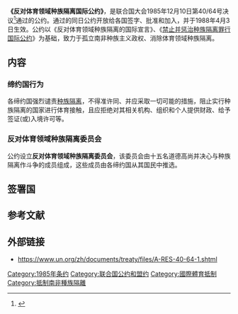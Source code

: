 {{Infobox Treaty|name=反对体育领域种族隔离国际公约|type=人权|date_signed=1985年12月10日|location_signed=[[纽约|纽约]]|date_effective=1988年4月3日|depositor=[[联合国|联合国]][[联合国秘书长|秘书长]]|languages=阿拉伯文、中文、英文、法文、俄文和西班牙文|website=https://www.un.org/zh/documents/treaty/files/A-RES-40-64-1.shtml}}

'''《反对体育领域种族隔离国际公约》'''，是联合国大会1985年12月10日第40/64号决议<ref>{{Cite web|title=联合国正式文件|url=https://www.un.org/zh/documents/view_doc.asp?symbol=A/RES/40/64|accessdate=2020-11-20|work=www.un.org|archive-date=2019-10-31|archive-url=https://web.archive.org/web/20191031192256/https://www.un.org/zh/documents/view_doc.asp?symbol=A%2FRES%2F40%2F64|dead-url=no}}</ref>通过的公约。通过的同日公约开放给各国签字、批准和加入，并于1988年4月3日生效。公约以《反对体育领域种族隔离的国际宣言》、《[[禁止并惩治种族隔离罪行国际公约|禁止并惩治种族隔离罪行国际公约]]》为基础，致力于孤立南非种族主义政权、消除体育领域种族隔离。

== 内容 ==

=== 缔约国行为 ===
各缔约国强烈谴责[[种族隔离|种族隔离]]，不得准许同、并应采取一切可能的措施，阻止实行种族隔离的国家进行体育接触，且应拒绝对其相关机构、组织和个人提供财政、给予签证(或)入境许可等。

=== 反对体育领域种族隔离委员会 ===
公约设立'''反对体育领域种族隔离委员会'''，该委员会由十五名道德高尚并决心与种族隔离作斗争的成员组成，这些成员由各缔约国从其国民中推选。

== 签署国 ==
{{Multicol}}{{Flagcountry|Algeria}}{{Multicol-break}}{{Flagcountry|Angola}}{{Multicol-break}}{{Flagcountry|Antigua and Barbuda}}{{Multicol-break}}{{Flagcountry|Bahamas}}{{Multicol-break}}{{Flagcountry|Barbados}}{{Multicol-break}}{{Flagcountry|Belarus}}{{Multicol-break}}{{Flagcountry|Benin}}{{Multicol-break}}{{Flagcountry|Bolivia}}{{Multicol-break}}{{Multicol-end}}
{{Multicol}}{{Flagcountry|Bosnia and Herzegovina}}{{Multicol-break}}{{Flagcountry|Bulgaria}}{{Multicol-break}}{{Flagcountry|Burkina Faso}}{{Multicol-break}}{{Flagcountry|Burundi}}{{Multicol-break}}{{Flagcountry|Cabo Verde}}{{Multicol-break}}{{Flagcountry|Cameroon}}{{Multicol-break}}{{Flagcountry|Central African Republic}}{{Multicol-break}}{{Flagcountry|China}}{{Multicol-break}}{{Multicol-end}}
{{Multicol}}{{Flagcountry|Colombia}}{{Multicol-break}}{{Flagcountry|Croatia}}{{Multicol-break}}{{Flagcountry|Cuba}}{{Multicol-break}}{{Flagcountry|Cyprus}}{{Multicol-break}}{{Flagcountry|Czech Republic}}{{Multicol-break}}{{Flagcountry|Democratic Republic of the Congo}}{{Multicol-break}}{{Flagcountry|Ecuador}}{{Multicol-break}}{{Flagcountry|Egypt}}{{Multicol-break}}{{Multicol-end}}
{{Multicol}}{{Flagcountry|Equatorial Guinea}}{{Multicol-break}}{{Flagcountry|Estonia}}{{Multicol-break}}{{Flagcountry|Ethiopia}}{{Multicol-break}}{{Flagcountry|Gabon}}{{Multicol-break}}{{Flagcountry|Ghana}}{{Multicol-break}}{{Flagcountry|Guinea}}{{Multicol-break}}{{Flagcountry|Guinea-Bissau}}{{Multicol-break}}{{Flagcountry|Guyana}}{{Multicol-break}}{{Multicol-end}}
{{Multicol}}{{Flagcountry|Haiti}}{{Multicol-break}}{{Flagcountry|Hungary}}{{Multicol-break}}{{Flagcountry|India}}{{Multicol-break}}{{Flagcountry|Indonesia}}{{Multicol-break}}{{Flagcountry|Iran}}{{Multicol-break}}{{Flagcountry|Iraq}}{{Multicol-break}}{{Flagcountry|Jamaica}}{{Multicol-break}}{{Flagcountry|Jordan}}{{Multicol-break}}{{Multicol-end}}
{{Multicol}}{{Flagcountry|Kenya}}{{Multicol-break}}{{Flagcountry|Kuwait}}{{Multicol-break}}{{Flagcountry|Kyrgyzstan}}{{Multicol-break}}{{Flagcountry|Latvia}}{{Multicol-break}}{{Flagcountry|Lebanon}}{{Multicol-break}}{{Flagcountry|Liberia}}{{Multicol-break}}{{Flagcountry|Libya}}{{Multicol-break}}{{Flagcountry|Madagascar}}{{Multicol-break}}{{Multicol-end}}
{{Multicol}}{{Flagcountry|Malaysia}}{{Multicol-break}}{{Flagcountry|Maldives}}{{Multicol-break}}{{Flagcountry|Mali}}{{Multicol-break}}{{Flagcountry|Mauritania}}{{Multicol-break}}{{Flagcountry|Mauritius}}{{Multicol-break}}{{Flagcountry|Mexico}}{{Multicol-break}}{{Flagcountry|Mongolia}}{{Multicol-break}}{{Flagcountry|Montenegro}}{{Multicol-break}}{{Multicol-end}}
{{Multicol}}{{Flagcountry|Morocco}}{{Multicol-break}}{{Flagcountry|Nepal}}{{Multicol-break}}{{Flagcountry|Nicaragua}}{{Multicol-break}}{{Flagcountry|Niger}}{{Multicol-break}}{{Flagcountry|Nigeria}}{{Multicol-break}}{{Flagcountry|Panama}}{{Multicol-break}}{{Flagcountry|Peru}}{{Multicol-break}}{{Flagcountry|Philippines}}{{Multicol-break}}{{Multicol-end}}
{{Multicol}}{{Flagcountry|Poland}}{{Multicol-break}}{{Flagcountry|Qatar}}{{Multicol-break}}{{Flagcountry|Russian Federation}}{{Multicol-break}}{{Flagcountry|Rwanda}}{{Multicol-break}}{{Flagcountry|Senegal}}{{Multicol-break}}{{Flagcountry|Serbia}}{{Multicol-break}}{{Flagcountry|Sierra Leone}}{{Multicol-break}}{{Flagcountry|Somalia}}{{Multicol-break}}{{Multicol-end}}
{{Multicol}}{{Flagcountry|St. Kitts and Nevis}}{{Multicol-break}}{{Flagcountry|St. Lucia}}{{Multicol-break}}{{Flagcountry|State of Palestine}}{{Multicol-break}}{{Flagcountry|Sudan}}{{Multicol-break}}{{Flagcountry|Syrian Arab Republic}}{{Multicol-break}}{{Flagcountry|Togo}}{{Multicol-break}}{{Flagcountry|Trinidad and Tobago}}{{Multicol-break}}{{Flagcountry|Tunisia}}{{Multicol-break}}{{Multicol-end}}
{{Multicol}}{{Flagcountry|Uganda}}{{Multicol-break}}{{Flagcountry|Ukraine}}{{Multicol-break}}{{Flagcountry|Tanzania}}{{Multicol-break}}{{Flagcountry|Uruguay}}{{Multicol-break}}{{Flagcountry|Venezuela}}{{Multicol-break}}{{Flagcountry|Yemen}}{{Multicol-break}}{{Flagcountry|Zambia}}{{Multicol-break}}{{Flagcountry|Zimbabwe}}{{Multicol-break}}{{Multicol-end}}

== 参考文献 ==
<references />

== 外部链接 ==

* https://www.un.org/zh/documents/treaty/files/A-RES-40-64-1.shtml {{Wayback|url=https://www.un.org/zh/documents/treaty/files/A-RES-40-64-1.shtml |date=20201128045015 }}

[[Category:1985年条约|Category:1985年条约]]
[[Category:联合国公约和盟约|Category:联合国公约和盟约]]
[[Category:國際體育抵制|Category:國際體育抵制]]
[[Category:抵制南非種族隔離|Category:抵制南非種族隔離]]